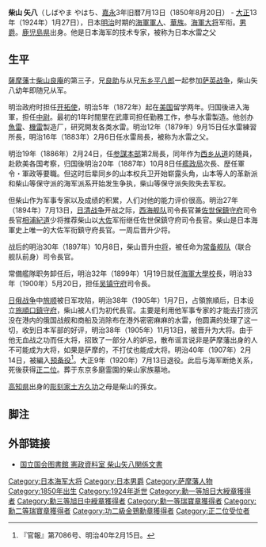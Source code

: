 {{Infobox officeholder
| name = 柴山 矢八
| nickname=
| image = Shibayama Yahachi.jpg
| width = 150px | caption = 
| nationality = 
| ethnicity = 
| birth_date= {{birth date|1850|8|20}}
| birth_place = [[鹿儿岛县|鹿儿岛县]]
| death_date = {{death date and age|1924|1|27|1850|8|20}}
| death_place = 
| allegiance=  [[日本|日本]]
|branch= [[image:Naval_Ensign_of_Japan.svg|25px]][[日本海军|日本海军]]
| serviceyears= 1873 - 1907
| rank=[[image:OF-8_-_Kaigun_Taisho.gif|25px]][[海軍大将|海軍大将]]
| commands=
| unit=
| battles= 
| awards=
| relations=
| spouse = 
| children     = 
| profession = 
| religion = 
| signature = 
| party = 
}}
'''柴山 矢八'''（しばやま やはち、[[嘉永|嘉永]]3年旧暦7月13日（1850年8月20日） - [[大正|大正]]13年（1924年）1月27日），日本[[明治|明治]]时期的[[大日本帝国海軍|海軍]][[軍人|軍人]]、[[華族|華族]]。[[海軍大将|海軍大将]]军衔。[[男爵|男爵]]。[[鹿児島県|鹿児島県]]出身。他是日本海军的技术专家，被称为日本水雷之父

==生平==
[[薩摩藩|薩摩藩]]士[[柴山良庵|柴山良庵]]的第三子，兄[[柴山良助|良助]]与从兄[[东乡平八郎|东乡平八郎]]一起参加[[萨英战争|萨英战争]]，柴山矢八幼年即随兄从军。

明治政府时担任[[开拓使|开拓使]]，明治5年（1872年）起在[[美国|美国]]留学两年。归国後进入海軍，担任[[中尉|中尉]]。最初的1年时間里在武庫司担任勤務工作，参与水雷製造。他创办[[魚雷|魚雷]]、[[機雷|機雷]]製造厂，研究開发各类水雷。明治12年（1879年）9月15日任水雷練習所長，明治16年（1883年）2月6日任水雷局長，被称为水雷之父。

明治19年（1886年）2月24日，任[[参谋本部_(大日本帝国)|参謀本部]]第2局長，同年作为[[西乡从道|西乡从道]]的随員，赴欧美各国考察，归国後明治20年（1887年）10月8日任[[艦政本部|艦政局]]次長、歴任軍令・軍政等要職。但这时后辈同乡的山本权兵卫开始崭露头角，山本等人的革新派和柴山等保守派的海军派系开始发生争执，柴山等保守派失败失去军权。

但柴山作为军事专家以及成绩的积累，人们对他的能力评价很高。明治27年（1894年）7月13日，[[日清战争|日清战争]]开战之际，[[西海舰队|西海舰队]]司令長官兼[[佐世保鎮守府|佐世保鎮守府]]司令長官[[相浦紀道|相浦紀道]]少将推荐柴山以[[大佐|大佐]]军衔继任佐世保鎮守府司令長官。柴山是日本海軍史上唯一的大佐军衔鎮守府長官。一周后晋升少将。

战后的明治30年（1897年）10月8日，柴山晋升[[中将|中将]]，被任命为[[常备舰队|常备舰队]]（联合舰队前身）司令長官。

常備艦隊职务卸任后，明治32年（1899年）1月19日就任[[海軍大學校|海軍大學校]]長，明治33年（1900年）5月20日，担任[[吴镇守府|吴镇守府]]司令長。

[[日俄战争|日俄战争]]中[[旅顺|旅顺]]被日军攻陷，明治38年（1905年）1月7日，占領旅順后，日本设立[[旅順口鎮守府|旅順口鎮守府]]，柴山被人们为初代長官。主要是利用他军事专家的才能去打捞沉没在港内的俄国战舰和商船及消除布在港外密密麻麻的水雷，他圆满的处理了这一切，收到日本军部的好评，明治38年（1905年）11月13日，被晋升为大将。由于他无血战之功而任大将，招致了一部分人的妒忌，散布谣言说非是萨摩藩出身的人不可能成为大将，如果是萨摩的，不打仗也能成大将。明治40年（1907年）2月14日，被編入[[预备役|预备役]]<ref>『官報』第7086号、明治40年2月15日。</ref>。大正9年（1920年）7月13日退役。此后与海军断绝关系，死後获得[[正二位|正二位]]。葬于东京多磨霊園的柴山家族墓地。

[[高知県|高知県]]出身的[[彫刻家|彫刻家]][[土方久功|土方久功]]之母是柴山的孫女。

==脚注==
{{Reflist}}

==外部链接==
*[http://www.ndl.go.jp/jp/data/kensei_shiryo/kensei/shibayamayahachi.html 国立国会图書館 憲政資料室 柴山矢八関係文書]{{dead link|date=2018年1月 |bot=InternetArchiveBot |fix-attempted=yes }}

{{Start box}}
{{S-mil}}
{{Succession box
| title  = [[image:Naval_Ensign_of_Japan.svg|25px]] [[佐世保鎮守府|佐世保鎮守府]]司令長官
| titlenote  = 至1894年7月30日任司令長官心得
| years  = 第6・7代：1894年7月13日 - 1897年10月8日
| before = [[相浦紀道|相浦紀道]]
| after  = 相浦紀道
}}
{{Succession box
| title  = [[image:Naval_Ensign_of_Japan.svg|25px]] [[常备舰队|常备舰队]]司令長官
| years  = 第9代：1897年10月8日 - 1899年1月19日
| before = 相浦紀道
| after  = [[鮫島員規|鮫島員規]]
}}
{{Succession box
| title  = [[image:Naval_Ensign_of_Japan.svg|25px]] [[日本海軍大学校|日本海軍大学校]]校長
| years  = 第10代：1899年1月19日 - 1900年5月20日
| before = [[东乡平八郎|东乡平八郎]]
| after  = [[坂本俊篤|坂本俊篤]]
}}
{{Succession box
| title  = [[image:Naval_Ensign_of_Japan.svg|25px]] [[吴镇守府|吴镇守府]]司令長官
| years  = 第6代：1900年5月20日 - 1905年2月6日
| before = [[井上良馨|井上良馨]]
| after  = [[有馬新一|有馬新一]]
}}
{{Succession box
| title  = [[image:Naval_Ensign_of_Japan.svg|25px]] {{link-ja|旅顺要港部|旅順要港部|旅順口鎮守府}}司令長官
| years  = 初代：1905年1月7日 - 1906年2月2日
| before = [[坪井航三|坪井航三]]
| beforenote = 旅順口根拠地司令長官
| after  = [[三須宗太郎|三須宗太郎]]
}}
{{End box}}

{{日本海軍大將}}
{{DEFAULTSORT:Shibayama Yahachi}}
[[Category:日本海军大将|Category:日本海军大将]]
[[Category:日本男爵|Category:日本男爵]]
[[Category:萨摩藩人物|Category:萨摩藩人物]]
[[Category:1850年出生|Category:1850年出生]]
[[Category:1924年逝世|Category:1924年逝世]]
[[Category:勳一等旭日大綬章獲得者|Category:勳一等旭日大綬章獲得者]]
[[Category:勳三等旭日中綬章獲得者|Category:勳三等旭日中綬章獲得者]]
[[Category:勳一等瑞寶章獲得者|Category:勳一等瑞寶章獲得者]]
[[Category:勳二等瑞寶章獲得者|Category:勳二等瑞寶章獲得者]]
[[Category:功二級金鵄勳章獲得者|Category:功二級金鵄勳章獲得者]]
[[Category:正二位受位者|Category:正二位受位者]]